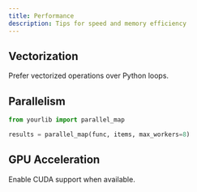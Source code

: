 ```yaml
---
title: Performance
description: Tips for speed and memory efficiency
---
```


## Vectorization

Prefer vectorized operations over Python loops.

## Parallelism

```python
from yourlib import parallel_map

results = parallel_map(func, items, max_workers=8)
```

## GPU Acceleration

Enable CUDA support when available.
